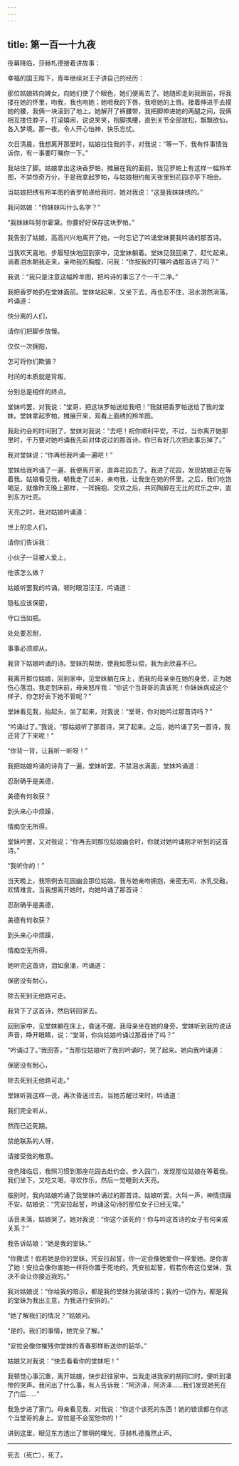 ```yaml
---
---
---
```

title: 第一百一十九夜
---






夜幕降临，莎赫札德接着讲故事：





幸福的国王陛下，青年继续对王子讲自己的经历：

那位姑娘转向婢女，向她们使了个眼色，她们便离去了。她随即走到我跟前，将我搂在她的怀里，吻我，我也吻她；她咂我的下唇，我咂她的上唇。接着伸进手去摸她的腰，我俩一块滚到了地上。她解开了裤腰带，我把脚伸进她的两腿之间，我俩相互搂住脖子，打滚嬉闹，说说笑笑，抱脚携腰，直到关节全部放松，飘飘欲仙，各入梦境。那一夜，令人开心怡神，快乐忘忧。

次日清晨，我想离开那里时，姑娘拉住我的手，对我说：“等一下，我有件事情告诉你，有一事要叮嘱你一下。”

我站住了脚。姑娘拿出这块香罗帕，摊展在我的面前。我见罗帕上有这样一幅羚羊图，不禁惊奇万分，于是我拿起罗帕，与姑娘相约每天夜里到花园凉亭下相会。

当姑娘把绣有羚羊图的香罗帕递给我时，她对我说：“这是我妹妹绣的。”

我问姑娘：“你妹妹叫什么名字？”

“我妹妹叫努尔霍黛。你要好好保存这块罗帕。”

我告别了姑娘，高高兴兴地离开了她，一时忘记了吟诵堂妹要我吟诵的那首诗。

当我欢天喜地、步履轻快地回到家中，见堂妹躺着。堂妹见我回来了，赶忙起来，淌着泪水朝我走来，亲吻我的胸膛，问我：“你按我的叮嘱吟诵那首诗了吗？”

我说：“我只是注意这幅羚羊图，把吟诗的事忘了个一干二净。”

我把香罗帕扔在堂妹面前。堂妹站起来，又坐下去，再也忍不住，泪水潸然淌落，吟诵道：


快分离的人们，

请你们把脚步放慢。

仅仅一次拥抱，

怎可将你们欺骗？

时间的本质就是背叛，

分别总是相伴的终点。



堂妹吟罢，对我说：“堂哥，把这块罗帕送给我吧！”我就把香罗帕送给了我的堂妹。堂妹拿起罗帕，摊展开来，观看上面绣的羚羊图。

我赴约会的时间到了，堂妹对我说：“去吧！祝你顺利平安。不过，当你离开她那里时，千万要对她吟诵我先前对体说过的那首诗。你已有好几次把此事忘掉了。”

我对堂妹说：“你再给我吟诵一遍吧！”

堂妹给我吟诵了一遍，我便离开家，直奔花园去了。我进了花园，发现姑娘正在等着我。姑娘看见我，朝我走了过来，亲吻我，让我坐在她的怀里。之后，我们吃饱喝足，就像昨天晚上那样，一阵拥抱、交欢之后，共同陶醉在无比的欢乐之中，直到东方吐亮。

天亮之时，我对姑娘吟诵道：


世上的恋人们，

请你们告诉我：

小伙子一旦被人爱上，

他该怎么做？



姑娘听罢我的吟诵，顿时眼泪汪汪，吟诵道：


隐私应该保密，

守口当如瓶。

处处要忍耐，

事事必须顺从。



我背下姑娘吟诵的诗。堂妹的帮助，使我如愿以偿，我为此欣喜不已。

我离开那位姑娘，回到家中，见堂妹躺在床上，而我的母亲坐在她的身旁，正为她伤心落泪。我走到床前，母亲怒斥我：“你这个当哥哥的真该死！你妹妹病成这个样子，你怎好丢下她不管呢？”

堂妹看见我，抬起头，坐了起来，对我说：“堂哥，你对她吟过那首诗吗？”

“吟诵过了。”我说，“那姑娘听了那首诗，哭了起来。之后，她吟诵了另一首诗，我还背了下来呢！”

“你背一背，让我听一听呀！”

我把姑娘吟诵的诗背了一遍，堂妹听罢，不禁泪水满面，堂妹吟诵道：


忍耐确乎是美德，

美德有何收获？

到头来心中烦躁，

情痴空无所得。



堂妹吟罢，又对我说：“你再去同那位姑娘幽会时，你就对她吟诵刚才听到的这首诗。”

“我听你的！”

当天晚上，我照例去花园幽会那位姑娘。我与她亲吻拥抱，亲密无间，水乳交融，欢情难言。当我想离开她时，向她吟诵了那首诗：


忍耐确乎是美德，

美德有何收获？

到头来心中烦躁，

情痴空无所得。



她听完这首诗，泪如泉涌，吟诵道：


保密没有耐心，

除去死别无他路可走。



我背下了这首诗，然后转回家去。

回到家中，见堂妹躺在床上，昏迷不醒。我母亲坐在她的身旁。堂妹听到我的说话声音，睁开眼睛，说：“堂哥，你向姑娘吟诵过那首诗了吗？”

“吟诵过了。”我回答，“当那位姑娘听了我的吟诵时，哭了起来。她向我吟诵道：


保密没有耐心，

除去死别无他路可走。”



堂妹听我这样—说，再次昏迷过去。当她苏醒过来时，吟诵道：


我们完全听从，

然而已近死期。

禁绝联系的人呀，

请接受我的敬意。



夜色降临后，我照习惯到那座花园去赴约会。步入园门，发现那位姑娘在等着我。我们坐下，又吃又喝，寻欢作乐，然后一觉睡到大天亮。

临别时，我向姑娘吟诵了我堂妹吟诵过的那首诗。姑娘听罢，大叫一声，神情烦躁不安。姑娘说：“凭安拉起誓，吟诵这句诗的那位女子已经无常。”

话音未落，姑娘哭了。她对我说：“你这个该死的！你与吟这首诗的女子有何亲戚关系？”

我告诉姑娘：“她是我的堂妹。”

“你撒谎！假若她是你的堂妹，凭安拉起誓，你一定会像她爱你一样爱她。是你害了她！安拉会像你害她一样将你置于死地的。凭安拉起誓，假若你有这位堂妹，我决不会让你接近我的。”

我对姑娘说：“你给我的暗示，都是我的堂妹为我破译的；我的一切作为，都是我的堂妹为我出主意，为我进行安排的。”

“她了解我们的情况？”姑娘问。

“是的。我们的事情，她完全了解。”

“安拉会像你摧残你堂妹的青春那样断送你的韶华。”

姑娘又对我说：“快去看看你的堂妹吧！”

我顿觉心事沉重，离开姑娘，快步赶往家中。当我走进我家的胡同口时，便听到凄惨的哭声。我问出了什么事，有人告诉我：“阿济泽，阿济泽……我们发现她死在了门后……”

我急步进了家门。母亲看见我，对我说：“你这个该死的东西！她的错误都在你这个当堂哥的身上。安拉是不会宽恕你的！”





讲到这里，眼见东方透出了黎明的曙光，莎赫札德戛然止声。



***





死去（死亡），死了。​​​